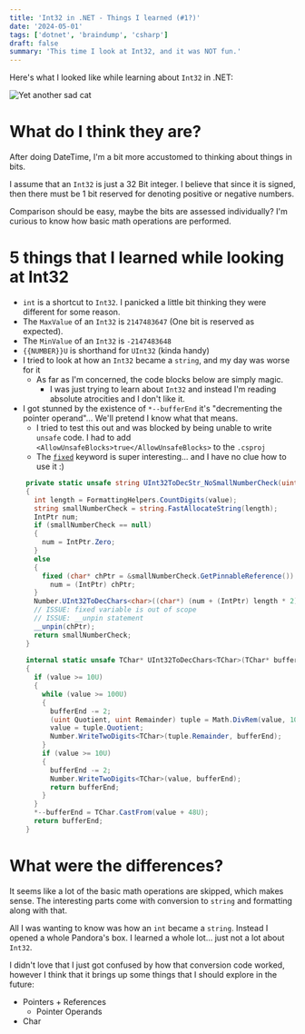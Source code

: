 ```yaml
---
title: 'Int32 in .NET - Things I learned (#1?)'
date: '2024-05-01'
tags: ['dotnet', 'braindump', 'csharp']
draft: false 
summary: 'This time I look at Int32, and it was NOT fun.'
---
```


Here's what I looked like while learning about `Int32` in .NET:

![Yet another sad cat](/static/images/blog/sad-cat-zoomed.jpg)

# What do I think they are?

After doing DateTime, I'm a bit more accustomed to thinking about things in bits.

I assume that an `Int32` is just a 32 Bit integer. I believe that since it is signed, then there must be 1 bit reserved for denoting positive or negative numbers.

Comparison should be easy, maybe the bits are assessed individually? I'm curious to know how basic math operations are performed.

# 5 things that I learned while looking at Int32
- `int` is a shortcut to `Int32`. I panicked a little bit thinking they were different for some reason.
- The `MaxValue` of an `Int32` is `2147483647` (One bit is reserved as expected).
- The `MinValue` of an `Int32` is `-2147483648`
- `{{NUMBER}}U` is shorthand for `UInt32` (kinda handy)
- I tried to look at how an `Int32` became a `string`, and my day was worse for it
  - As far as I'm concerned, the code blocks below are simply magic.
    - I was just trying to learn about `Int32` and instead I'm reading absolute atrocities and I don't like it.
- I got stunned by the existence of `*--bufferEnd` it's "decrementing the pointer operand"... We'll pretend I know what that means.
  - I tried to test this out and was blocked by being unable to write `unsafe` code. I had to add `<AllowUnsafeBlocks>true</AllowUnsafeBlocks>` to the `.csproj`
  - The [`fixed`](https://learn.microsoft.com/en-us/dotnet/csharp/language-reference/statements/fixed) keyword is super interesting... and I have no clue how to use it :)
  
```csharp
    private static unsafe string UInt32ToDecStr_NoSmallNumberCheck(uint value)
    {
      int length = FormattingHelpers.CountDigits(value);
      string smallNumberCheck = string.FastAllocateString(length);
      IntPtr num;
      if (smallNumberCheck == null)
      {
        num = IntPtr.Zero;
      }
      else
      {
        fixed (char* chPtr = &smallNumberCheck.GetPinnableReference())
          num = (IntPtr) chPtr;
      }
      Number.UInt32ToDecChars<char>((char*) (num + (IntPtr) length * 2), value);
      // ISSUE: fixed variable is out of scope
      // ISSUE: __unpin statement
      __unpin(chPtr);
      return smallNumberCheck;
    }
    
    internal static unsafe TChar* UInt32ToDecChars<TChar>(TChar* bufferEnd, uint value) where TChar : unmanaged, IUtfChar<TChar>
    {
      if (value >= 10U)
      {
        while (value >= 100U)
        {
          bufferEnd -= 2;
          (uint Quotient, uint Remainder) tuple = Math.DivRem(value, 100U);
          value = tuple.Quotient;
          Number.WriteTwoDigits<TChar>(tuple.Remainder, bufferEnd);
        }
        if (value >= 10U)
        {
          bufferEnd -= 2;
          Number.WriteTwoDigits<TChar>(value, bufferEnd);
          return bufferEnd;
        }
      }
      *--bufferEnd = TChar.CastFrom(value + 48U);
      return bufferEnd;
    }
```


# What were the differences?

It seems like a lot of the basic math operations are skipped, which makes sense. The interesting parts come with conversion to `string` and formatting along with that.

All I was wanting to know was how an `int` became a `string`. Instead I opened a whole Pandora's box. I learned a whole lot... just not a lot about `Int32`.

I didn't love that I just got confused by how that conversion code worked, however I think that it brings up some things that I should explore in the future:

- Pointers + References
  - Pointer Operands
- Char
